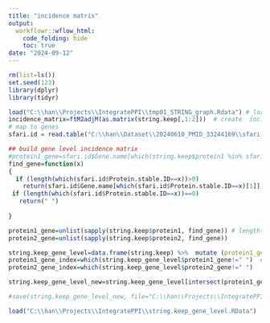 ---
title: "incidence matrix"
output:
  workflowr::wflow_html:
    code_folding: hide
    toc: true
date: "2024-09-12"
---

```{r, echo=F, message=F, warning=F}
rm(list=ls())
set.seed(123)
library(dplyr)
library(tidyr)
```


```{r, message=F, warning=F, eval=F}
load("C:\\han\\Projects\\IntegratePPI\\tmp01_STRING_graph.Rdata") # load string data
incidence_matrix=ftM2adjM(as.matrix(string.keep[,1:2]))  # create  incidence matrix
# map to genes 
sfari.id = read.table("C:\\han\\Dataset\\20240610_PMID_33244169\\sfari_gene_ids.txt",sep="\t",stringsAsFactors=F,header=T)  # this file has both Gene symbol and protein stable ID !!!!!!!!!!!!

## build gene level incidence matrix 
#protein1_gene=sfari.id$Gene.name[which(string.keep$protein1 %in% sfari.id$Protein.stable.ID)]
find_gene=function(x)
{
  if (length(which(sfari.id$Protein.stable.ID==x))>0)
    return(sfari.id$Gene.name[which(sfari.id$Protein.stable.ID==x)[1]]) # use the first one if multiple returns
 if (length(which(sfari.id$Protein.stable.ID==x))==0)
   return(" ")
  
}

protein1_gene=unlist(sapply(string.keep$protein1, find_gene)) # length(protein1_gene)==nrow(string.keep)
protein2_gene=unlist(sapply(string.keep$protein2, find_gene))

string.keep_gene_level=data.frame(string.keep) %>%  mutate (protein1_gene=as.character(protein1_gene), protein2_gene=as.character(protein2_gene))
protein1_gene_index=which(string.keep_gene_level$protein1_gene!=" ")  # keep rows with valid gene names 
protein2_gene_index=which(string.keep_gene_level$protein2_gene!=" ")

string.keep_gene_level_new=string.keep_gene_level[intersect(protein1_gene_index, protein2_gene_index),]

#save(string.keep_gene_level_new, file="C:\\han\\Projects\\IntegratePPI\\string.keep_gene_level.RData")
```


```{r, message=F, warning=F}
load("C:\\han\\Projects\\IntegratePPI\\string.keep_gene_level.RData")


```